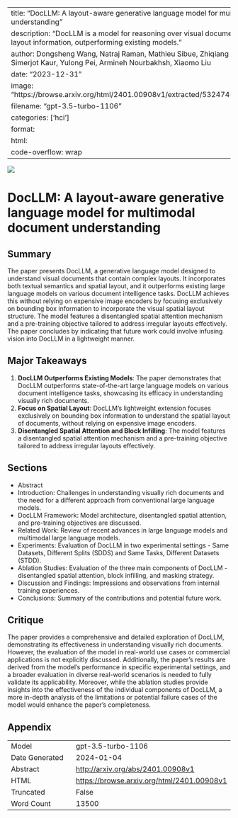 
---
title: "DocLLM: A layout-aware generative language model for multimodal document understanding"
description: "DocLLM is a model for reasoning over visual documents using text and layout information, outperforming existing models."
author: Dongsheng Wang, Natraj Raman, Mathieu Sibue, Zhiqiang Ma, Petr Babkin, Simerjot Kaur, Yulong Pei, Armineh Nourbakhsh, Xiaomo Liu
date: "2023-12-31"
image: "https://browse.arxiv.org/html/2401.00908v1/extracted/5324745/pics/Overview.png"
filename: "gpt-3.5-turbo-1106"
categories: ['hci']
format:
  html:
    code-overflow: wrap
---

![](https://browse.arxiv.org/html/2401.00908v1/extracted/5324745/pics/Overview.png)

# DocLLM: A layout-aware generative language model for multimodal document understanding

## Summary
The paper presents DocLLM, a generative language model designed to understand visual documents that contain complex layouts. It incorporates both textual semantics and spatial layout, and it outperforms existing large language models on various document intelligence tasks. DocLLM achieves this without relying on expensive image encoders by focusing exclusively on bounding box information to incorporate the visual spatial layout structure. The model features a disentangled spatial attention mechanism and a pre-training objective tailored to address irregular layouts effectively. The paper concludes by indicating that future work could involve infusing vision into DocLLM in a lightweight manner.

## Major Takeaways
1. **DocLLM Outperforms Existing Models**: The paper demonstrates that DocLLM outperforms state-of-the-art large language models on various document intelligence tasks, showcasing its efficacy in understanding visually rich documents.
2. **Focus on Spatial Layout**: DocLLM's lightweight extension focuses exclusively on bounding box information to understand the spatial layout of documents, without relying on expensive image encoders.
3. **Disentangled Spatial Attention and Block Infilling**: The model features a disentangled spatial attention mechanism and a pre-training objective tailored to address irregular layouts effectively.

## Sections
- Abstract
- Introduction: Challenges in understanding visually rich documents and the need for a different approach from conventional large language models.
- DocLLM Framework: Model architecture, disentangled spatial attention, and pre-training objectives are discussed.
- Related Work: Review of recent advances in large language models and multimodal large language models.
- Experiments: Evaluation of DocLLM in two experimental settings - Same Datasets, Different Splits (SDDS) and Same Tasks, Different Datasets (STDD).
- Ablation Studies: Evaluation of the three main components of DocLLM - disentangled spatial attention, block infilling, and masking strategy.
- Discussion and Findings: Impressions and observations from internal training experiences.
- Conclusions: Summary of the contributions and potential future work.

## Critique
The paper provides a comprehensive and detailed exploration of DocLLM, demonstrating its effectiveness in understanding visually rich documents. However, the evaluation of the model in real-world use cases or commercial applications is not explicitly discussed. Additionally, the paper's results are derived from the model's performance in specific experimental settings, and a broader evaluation in diverse real-world scenarios is needed to fully validate its applicability. Moreover, while the ablation studies provide insights into the effectiveness of the individual components of DocLLM, a more in-depth analysis of the limitations or potential failure cases of the model would enhance the paper's completeness.

## Appendix

|          |          |
|----------|----------|
| Model     | gpt-3.5-turbo-1106       |
| Date Generated     | 2024-01-04       |
| Abstract | [http://arxiv.org/abs/2401.00908v1](http://arxiv.org/abs/2401.00908v1)        |
| HTML     | [https://browse.arxiv.org/html/2401.00908v1](https://browse.arxiv.org/html/2401.00908v1)       |
| Truncated       | False       |
| Word Count       | 13500       |
